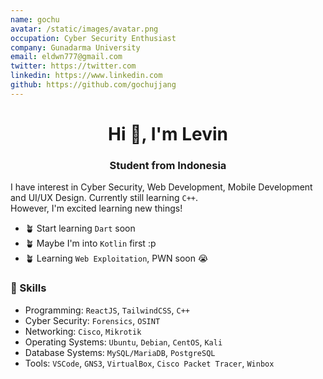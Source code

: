 ```yaml
---
name: gochu
avatar: /static/images/avatar.png
occupation: Cyber Security Enthusiast
company: Gunadarma University
email: eldwn777@gmail.com
twitter: https://twitter.com
linkedin: https://www.linkedin.com
github: https://github.com/gochujjang
---
```


<h1 align="center">Hi 👋, I'm Levin</h1>
<h3 align="center">Student from Indonesia</h3>

I have interest in Cyber Security, Web Development, Mobile Development and UI/UX Design. Currently still learning `C++`. \
However, I'm excited learning new things!

* 🪴 Start learning `Dart` soon
* 🪴 Maybe I'm into `Kotlin` first :p
* 🪴 Learning `Web Exploitation`, PWN soon 😭


### :deciduous_tree: Skills
* Programming: `ReactJS`, `TailwindCSS`, `C++`
* Cyber Security: `Forensics`, `OSINT`
* Networking: `Cisco`, `Mikrotik`
* Operating Systems: `Ubuntu`, `Debian`, `CentOS`, `Kali`
* Database Systems: `MySQL/MariaDB`, `PostgreSQL`
* Tools: `VSCode`, `GNS3`, `VirtualBox`, `Cisco Packet Tracer`, `Winbox`